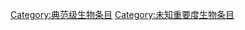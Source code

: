 {{catmore1|[[Wikipedia:生物专题|Wikipedia:生物专题]]}}
{{emptycat}}
{{生物条目统计表}}
[[Category:典范级生物条目|Category:典范级生物条目]]
[[Category:未知重要度生物条目|Category:未知重要度生物条目]]